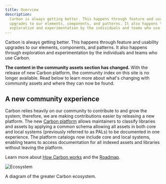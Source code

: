 ```yaml
---
title: Overview
description:
  Carbon is always getting better. This happens through feature and usability
  upgrades to our elements, components, and patterns. It also happens through
  exploration and experimentation by the individuals and teams who use Carbon.
---
```


<PageDescription>

Carbon is always getting better. This happens through feature and usability
upgrades to our elements, components, and patterns. It also happens through
exploration and experimentation by the individuals and teams who use Carbon.

</PageDescription>

<InlineNotification>

**The content in the community assets section has changed.** With the release of
new Carbon platform, the community index on this site is no longer available.
Read below to learn more about what's changing with community assets and where
they can now be found.

</InlineNotification>

## A new community experience

Carbon relies heavily on our community to contribute to and grow the system;
therefore, we are making contributions easier by releasing a new platform. The
new [Carbon platform](https://next.carbondesignsystem.com/) allows maintainers
to classify libraries and assets by applying a common schema allowing all assets
in both core and local systems (previously referred to as PALs) to be documented
in one experience. The platform catalogs now include core and local systems,
enabling teams to access documentation for all indexed assets and libraries
without leaving the platform.

Learn more about
[How Carbon works](https://next.carbondesignsystem.com/about-carbon/how-carbon-works)
and the
[Roadmap](https://next.carbondesignsystem.com/about-carbon/platform-roadmap).

<Row>
<Column max={12} colXl={12} colLg={12} colMd={8} colSm={4}>

![Ecosystem](/images/ecosystem.png)

<Caption>A diagram of the greater Carbon ecosystem.</Caption>

</Column>
</Row>
